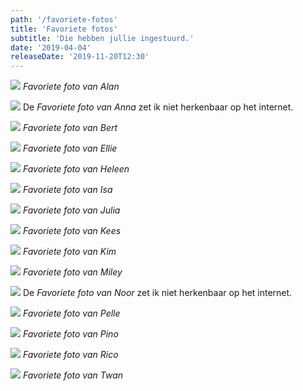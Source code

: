 ```yaml
---
path: '/favoriete-fotos'
title: 'Favoriete fotos'
subtitle: 'Die hebben jullie ingestuurd.'
date: '2019-04-04'
releaseDate: '2019-11-20T12:30'
---
```


![](/images/alan.jpg)
_Favoriete foto van Alan_

![](/images/anna.jpg)
De _Favoriete foto van Anna_ zet ik niet herkenbaar op het internet.

![](/images/nils.jpg)
_Favoriete foto van Bert_

![](/images/liza.jpg)
_Favoriete foto van Ellie_

![](/images/heleen.jpg)
_Favoriete foto van Heleen_

![](/images/isa.jpeg)
_Favoriete foto van Isa_

![](/images/julia.jpg)
_Favoriete foto van Julia_

![](/images/kees.jpg)
_Favoriete foto van Kees_

![](/images/kim.gif)
_Favoriete foto van Kim_

![](/images/hannah.jpg)
_Favoriete foto van Miley_

![](/images/noor.jpg)
De _Favoriete foto van Noor_ zet ik niet herkenbaar op het internet.

![](/images/pelle.jpg)
_Favoriete foto van Pelle_

![](/images/pino.jpg)
_Favoriete foto van Pino_

![](/images/rico.jpg)
_Favoriete foto van Rico_

![](/images/twan.gif)
_Favoriete foto van Twan_
